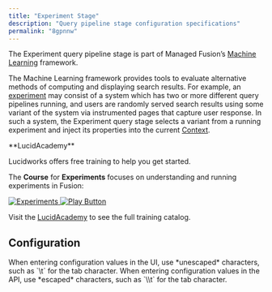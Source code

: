 ```yaml
---
title: "Experiment Stage"
description: "Query pipeline stage configuration specifications"
permalink: "8gpnnw"
---
```


The Experiment query pipeline stage is part of Managed Fusion’s [Machine Learning](/managed-fusion/5.9/d0ujzr/machine-learning) framework.

The Machine Learning framework provides tools to evaluate alternative methods of computing and displaying search results. For example, an [experiment](/managed-fusion/5.9/mykfo7/experiments) may consist of a system which has two or more different query pipelines running, and users are randomly served search results using some variant of the system via instrumented pages that capture user response. In such a system, the Experiment query stage selects a variant from a running experiment and inject its properties into the current [Context](/fusion-pipeline-javadocs/5.9/?com/lucidworks/apollo/common/pipeline/Context.html).

<Note>
**LucidAcademy**

Lucidworks offers free training to help you get started.

The **Course** for **Experiments** focuses on understanding and running experiments in Fusion:

<Frame>
  <a href="https://academy.lucidworks.com/experiments-course" target="_blank">
    <div class="note-image-wrapper">
      <img noZoom src="/assets/images/training-covers/experiments.jpeg" alt="Experiments" class="note-image" />
      <img noZoom src="/images/play-btn.svg" alt="Play Button" class="note-image-overlay" />
    </div>
  </a>
</Frame>


Visit the [LucidAcademy](https://academy.lucidworks.com) to see the full training catalog.

</Note>

## Configuration

<Tip>
When entering configuration values in the UI, use *unescaped* characters, such as `\t` for the tab character. When entering configuration values in the API, use *escaped* characters, such as `\\t` for the tab character.
</Tip>


<SchemaParamFields schema={schema}/>